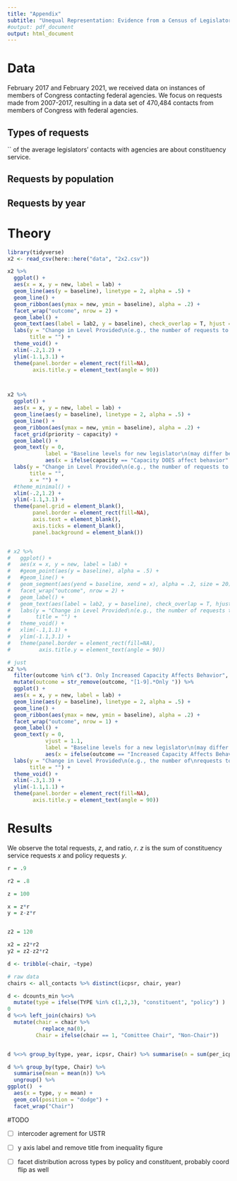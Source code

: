 ```yaml
---
title: "Appendix"
subtitle: "Unequal Representation: Evidence from a Census of Legislator Contacts with US Federal Agencies"
#output: pdf_document
output: html_document
---
```


# Data

February 2017 and February 2021, we received data on \input{../tables/n} instances of members of Congress contacting federal agencies. We focus on requests made from 2007-2017, resulting in a data set of 470,484 contacts from members of Congress with federal agencies.

## Types of requests
``  of the average legislators' contacts with agencies are about constituency service.

## Requests by population 

## Requests by year


# Theory

```r
library(tidyverse)
x2 <- read_csv(here::here("data", "2x2.csv"))

x2 %>% 
  ggplot() +
  aes(x = x, y = new, label = lab) +
  geom_line(aes(y = baseline), linetype = 2, alpha = .5) + 
  geom_line() +
  geom_ribbon(aes(ymax = new, ymin = baseline), alpha = .2) + 
  facet_wrap("outcome", nrow = 2) + 
  geom_label() +  
  geom_text(aes(label = lab2, y = baseline), check_overlap = T, hjust = 0, vjust = -.2) +
  labs(y = "Change in Level Provided\n(e.g., the number of requests to agencies)",
       title = "") + 
  theme_void() + 
  xlim(-.2,1.2) + 
  ylim(-1.1,3.1) + 
  theme(panel.border = element_rect(fill=NA),
        axis.title.y = element_text(angle = 90))



x2 %>% 
  ggplot() +
  aes(x = x, y = new, label = lab) +
  geom_line(aes(y = baseline), linetype = 2, alpha = .5) + 
  geom_line() +
  geom_ribbon(aes(ymax = new, ymin = baseline), alpha = .2) + 
  facet_grid(priority ~ capacity) +
  geom_label() +  
  geom_text(y = 0, 
            label = "Baseline levels for new legislator\n(may differ between service and policy work)",
            aes(x = ifelse(capacity == "Capacity DOES affect behavior" & priority == "Shifting priorities DO affect behavior", 0.5, NA))) +
  labs(y = "Change in Level Provided\n(e.g., the number of requests to agencies)",
       title = "",
       x = "") + 
  #theme_minimal() + 
  xlim(-.2,1.2) + 
  ylim(-1.1,3.1) + 
  theme(panel.grid = element_blank(),
        panel.border = element_rect(fill=NA),
        axis.text = element_blank(),
        axis.ticks = element_blank(),
        panel.background = element_blank())


# x2 %>% 
#   ggplot() +
#   aes(x = x, y = new, label = lab) +
#   #geom_point(aes(y = baseline), alpha = .5) + 
#   #geom_line() +
#   geom_segment(aes(yend = baseline, xend = x), alpha = .2, size = 20) + 
#   facet_wrap("outcome", nrow = 2) + 
#   geom_label() +  
#   geom_text(aes(label = lab2, y = baseline), check_overlap = T, hjust = 0, vjust = 1.5) +
#   labs(y = "Change in Level Provided\n(e.g., the number of requests to agencies)",
#        title = "") + 
#   theme_void() + 
#   xlim(-.1,1.1) + 
#   ylim(-1.1,3.1) + 
#   theme(panel.border = element_rect(fill=NA),
#         axis.title.y = element_text(angle = 90))
```

```r
# just 
x2 %>% 
  filter(outcome %in% c("3. Only Increased Capacity Affects Behavior", "2. Only Shifting Priorities Affect Behavior")) %>% 
  mutate(outcome = str_remove(outcome, "[1-9].*Only ")) %>%
  ggplot() +
  aes(x = x, y = new, label = lab) +
  geom_line(aes(y = baseline), linetype = 2, alpha = .5) + 
  geom_line() +
  geom_ribbon(aes(ymax = new, ymin = baseline), alpha = .2) + 
  facet_wrap("outcome", nrow = 1) + 
  geom_label() +  
  geom_text(y = 0, 
            vjust = 1.1,
            label = "Baseline levels for a new legislator\n(may differ between service & policy work)",
            aes(x = ifelse(outcome == "Increased Capacity Affects Behavior", 0.5, NA))) +
  labs(y = "Change in Level Provided\n(e.g., the number of\nrequests to agencies)",
       title = "") + 
  theme_void() + 
  xlim(-.3,1.3) + 
  ylim(-1.1,1.1) + 
  theme(panel.border = element_rect(fill=NA),
        axis.title.y = element_text(angle = 90))
```

# Results 


We observe the total requests, $z$, and ratio, $r$. 
$z$ is the sum of constituency service requests $x$  and policy requests $y$. 

```r
r = .9

r2 = .8

z = 100

x = z*r
y = z-z*r


z2 = 120

x2 = z2*r2
y2 = z2-z2*r2

d <- tribble(~chair, ~type)

# raw data 
chairs <- all_contacts %>% distinct(icpsr, chair, year)

d <- dcounts_min %<>% 
  mutate(type = ifelse(TYPE %in% c(1,2,3), "constituent", "policy") )
0
d %<>% left_join(chairs) %>% 
  mutate(chair = chair %>%
           replace_na(0),
         Chair = ifelse(chair == 1, "Comittee Chair", "Non-Chair"))


d %<>% group_by(type, year, icpsr, Chair) %>% summarise(n = sum(per_icpsr_chamber_year_agency_type))

d %>% group_by(type, Chair) %>% 
  summarise(mean = mean(n)) %>% 
  ungroup() %>%
ggplot()  + 
  aes(x = type, y = mean) +
  geom_col(position = "dodge") + 
  facet_wrap("Chair")
```

#TODO

- [ ] intercoder agrement for USTR

- [ ] y axis label and remove title from inequality figure

- [ ] facet distribution across types by policy and constituent, probably coord flip as well


